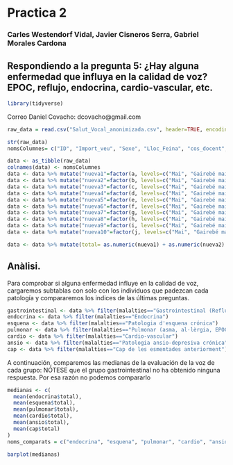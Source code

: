 # Practica 2
### Carles Westendorf Vidal, Javier Cisneros Serra, Gabriel Morales Cardona

## Respondiendo a la pregunta 5: ¿Hay alguna enfermedad que influya en la calidad de voz? EPOC, reflujo, endocrina, cardio-vascular, etc.

```r
library(tidyverse)
```



Correo Daniel Covacho:
dcovacho@gmail.com

```r
raw_data = read.csv("Salut_Vocal_anonimizada.csv", header=TRUE, encoding = 'UTF-8', stringsAsFactors=FALSE, sep=';')
```

```r
str(raw_data)
nomsColumnes= c("ID", "Import_veu", "Sexe", "Lloc_Feina", "cos_docent", "edat", "practica_esport", "import_esport", "qualitat_son", "consum_cafe", "consum_tabac", "consum_alcohol", "consum_gas", "dieta_equil", "malalties", "patologia", "diagnosticat", "sintomes_darrerMes", "operat_cordes", "inici_alteracio", "baixa_laboral", "detalls_baixa", "problemes2223", "formacio_saludVocal", "consum_medicaments", "rutina_higiene", "activitats_oci", "a", "b", "c", "d", "e", "f", "g", "h", "i", "j", "total")

data <- as_tibble(raw_data)
colnames(data) <- nomsColumnes
data <- data %>% mutate("nueva1"=factor(a, levels=c("Mai", "Gairebé mai", "A vegades", "Gairebé sempre", "Sempre"), labels= c(0,1,2,3,4)))
data <- data %>% mutate("nueva2"=factor(b, levels=c("Mai", "Gairebé mai", "A vegades", "Gairebé sempre", "Sempre"), labels= c(0,1,2,3,4)))
data <- data %>% mutate("nueva3"=factor(c, levels=c("Mai", "Gairebé mai", "A vegades", "Gairebé sempre", "Sempre"), labels= c(0,1,2,3,4)))
data <- data %>% mutate("nueva4"=factor(d, levels=c("Mai", "Gairebé mai", "A vegades", "Gairebé sempre", "Sempre"), labels= c(0,1,2,3,4)))
data <- data %>% mutate("nueva5"=factor(e, levels=c("Mai", "Gairebé mai", "A vegades", "Gairebé sempre", "Sempre"), labels= c(0,1,2,3,4)))
data <- data %>% mutate("nueva6"=factor(f, levels=c("Mai", "Gairebé mai", "A vegades", "Gairebé sempre", "Sempre"), labels= c(0,1,2,3,4)))
data <- data %>% mutate("nueva7"=factor(g, levels=c("Mai", "Gairebé mai", "A vegades", "Gairebé sempre", "Sempre"), labels= c(0,1,2,3,4)))
data <- data %>% mutate("nueva8"=factor(h, levels=c("Mai", "Gairebé mai", "A vegades", "Gairebé sempre", "Sempre"), labels= c(0,1,2,3,4)))
data <- data %>% mutate("nueva9"=factor(i, levels=c("Mai", "Gairebé mai", "A vegades", "Gairebé sempre", "Sempre"), labels= c(0,1,2,3,4)))
data <- data %>% mutate("nueva10"=factor(j, levels=c("Mai", "Gairebé mai", "A vegades", "Gairebé sempre", "Sempre"), labels= c(0,1,2,3,4)))

data <- data %>% mutate(total= as.numeric(nueva1) + as.numeric(nueva2) + as.numeric(nueva3) + as.numeric(nueva4) + as.numeric(nueva5) + as.numeric(nueva6) + as.numeric(nueva7) + as.numeric(nueva8) + as.numeric(nueva9) + as.numeric(nueva10)-10) 
```


## Anàlisi.

Para comprobar si alguna enfermedad influye en la calidad de voz, cargaremos subtablas con solo con los individuos que padezcan cada patología y compararemos los indices de las últimas preguntas.

```r
gastrointestinal <- data %>% filter(malalties=="Gastrointestinal (Refluix gastro-esfofàgic")
endocrina <- data %>% filter(malalties=="Endocrina")
esquena <- data %>% filter(malalties=="Patologia d'esquena crónica")
pulmonar <- data %>% filter(malalties=="Pulmonar (asma, al·lèrgia, EPOC)")
cardio <- data %>% filter(malalties=="Cardio-vascular")
ansio <- data %>% filter(malalties=="Patologia ansio-depresiva crónica")
cap <- data %>% filter(malalties=="Cap de les esmentades anteriorment")
```

A continuación, comparemos las medianas de la evaluación de la voz de cada grupo:
NÓTESE que el grupo gastrointestinal no ha obtenido ninguna respuesta. Por esa razón no podemos compararlo

```r
medianas <- c(
  mean(endocrina$total), 
  mean(esquena$total), 
  mean(pulmonar$total), 
  mean(cardio$total), 
  mean(ansio$total), 
  mean(cap$total)
)
noms_comparats = c("endocrina", "esquena", "pulmonar", "cardio", "ansio", "cap")
```


```r
barplot(medianas)
```

